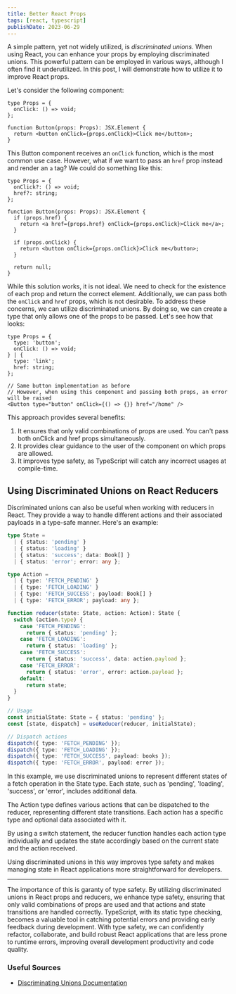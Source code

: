 ```yaml
---
title: Better React Props
tags: [react, typescript]
publishDate: 2023-06-29
---
```


A simple pattern, yet not widely utilized, is _discriminated unions_. When using React, you can enhance your props by employing discriminated unions. This powerful pattern can be employed in various ways, although I often find it underutilized. In this post, I will demonstrate how to utilize it to improve React props.

Let's consider the following component:

```tsx
type Props = {
  onClick: () => void;
};

function Button(props: Props): JSX.Element {
  return <button onClick={props.onClick}>Click me</button>;
}
```

This Button component receives an `onClick` function, which is the most common use case. However, what if we want to pass an `href` prop instead and render an `a` tag? We could do something like this:

```tsx
type Props = {
  onClick?: () => void;
  href?: string;
};

function Button(props: Props): JSX.Element {
  if (props.href) {
    return <a href={props.href} onClick={props.onClick}>Click me</a>;
  }

  if (props.onClick) {
    return <button onClick={props.onClick}>Click me</button>;
  }

  return null;
}
```

While this solution works, it is not ideal. We need to check for the existence of each prop and return the correct element. Additionally, we can pass both the `onClick` and `href` props, which is not desirable. To address these concerns, we can utilize discriminated unions. By doing so, we can create a type that only allows one of the props to be passed. Let's see how that looks:

```tsx
type Props = {
  type: 'button';
  onClick: () => void;
} | {
  type: 'link';
  href: string;
};

// Same button implementation as before
// However, when using this component and passing both props, an error will be raised
<Button type="button" onClick={() => {}} href="/home" />

```
This approach provides several benefits:

1. It ensures that only valid combinations of props are used. You can't pass both onClick and href props simultaneously.
2. It provides clear guidance to the user of the component on which props are allowed.
3. It improves type safety, as TypeScript will catch any incorrect usages at compile-time.


## Using Discriminated Unions on React Reducers

Discriminated unions can also be useful when working with reducers in React. They provide a way to handle different actions and their associated payloads in a type-safe manner. Here's an example:

```ts
type State =
  | { status: 'pending' }
  | { status: 'loading' }
  | { status: 'success'; data: Book[] }
  | { status: 'error'; error: any };

type Action =
  | { type: 'FETCH_PENDING' }
  | { type: 'FETCH_LOADING' }
  | { type: 'FETCH_SUCCESS'; payload: Book[] }
  | { type: 'FETCH_ERROR'; payload: any };

function reducer(state: State, action: Action): State {
  switch (action.type) {
    case 'FETCH_PENDING':
      return { status: 'pending' };
    case 'FETCH_LOADING':
      return { status: 'loading' };
    case 'FETCH_SUCCESS':
      return { status: 'success', data: action.payload };
    case 'FETCH_ERROR':
      return { status: 'error', error: action.payload };
    default:
      return state;
  }
}

// Usage
const initialState: State = { status: 'pending' };
const [state, dispatch] = useReducer(reducer, initialState);

// Dispatch actions
dispatch({ type: 'FETCH_PENDING' });
dispatch({ type: 'FETCH_LOADING' });
dispatch({ type: 'FETCH_SUCCESS', payload: books });
dispatch({ type: 'FETCH_ERROR', payload: error });
```
In this example, we use discriminated unions to represent different states of a fetch operation in the State type. Each state, such as 'pending', 'loading', 'success', or 'error', includes additional data.

The Action type defines various actions that can be dispatched to the reducer, representing different state transitions. Each action has a specific type and optional data associated with it.

By using a switch statement, the reducer function handles each action type individually and updates the state accordingly based on the current state and the action received.

Using discriminated unions in this way improves type safety and makes managing state in React applications more straightforward for developers.

---
The importance of this is garanty of type safety. By utilizing discriminated unions in React props and reducers, we enhance type safety, ensuring that only valid combinations of props are used and that actions and state transitions are handled correctly. TypeScript, with its static type checking, becomes a valuable tool in catching potential errors and providing early feedback during development. With type safety, we can confidently refactor, collaborate, and build robust React applications that are less prone to runtime errors, improving overall development productivity and code quality.


### Useful Sources 
- [Discriminating Unions Documentation](https://www.typescriptlang.org/docs/handbook/unions-and-intersections.html#discriminating-unions)
